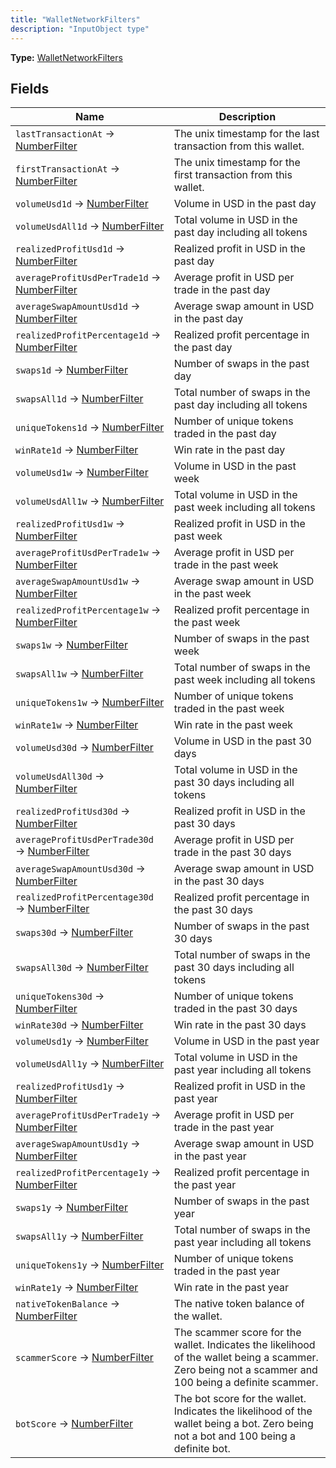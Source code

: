 ```yaml
---
title: "WalletNetworkFilters"
description: "InputObject type"
---
```


**Type:** [WalletNetworkFilters](/api-reference/types/walletnetworkfilters)

## Fields

| Name | Description |
|------|-------------|
| `lastTransactionAt` → [NumberFilter](/api-reference/types/numberfilter) | The unix timestamp for the last transaction from this wallet. |
| `firstTransactionAt` → [NumberFilter](/api-reference/types/numberfilter) | The unix timestamp for the first transaction from this wallet. |
| `volumeUsd1d` → [NumberFilter](/api-reference/types/numberfilter) | Volume in USD in the past day |
| `volumeUsdAll1d` → [NumberFilter](/api-reference/types/numberfilter) | Total volume in USD in the past day including all tokens |
| `realizedProfitUsd1d` → [NumberFilter](/api-reference/types/numberfilter) | Realized profit in USD in the past day |
| `averageProfitUsdPerTrade1d` → [NumberFilter](/api-reference/types/numberfilter) | Average profit in USD per trade in the past day |
| `averageSwapAmountUsd1d` → [NumberFilter](/api-reference/types/numberfilter) | Average swap amount in USD in the past day |
| `realizedProfitPercentage1d` → [NumberFilter](/api-reference/types/numberfilter) | Realized profit percentage in the past day |
| `swaps1d` → [NumberFilter](/api-reference/types/numberfilter) | Number of swaps in the past day |
| `swapsAll1d` → [NumberFilter](/api-reference/types/numberfilter) | Total number of swaps in the past day including all tokens |
| `uniqueTokens1d` → [NumberFilter](/api-reference/types/numberfilter) | Number of unique tokens traded in the past day |
| `winRate1d` → [NumberFilter](/api-reference/types/numberfilter) | Win rate in the past day |
| `volumeUsd1w` → [NumberFilter](/api-reference/types/numberfilter) | Volume in USD in the past week |
| `volumeUsdAll1w` → [NumberFilter](/api-reference/types/numberfilter) | Total volume in USD in the past week including all tokens |
| `realizedProfitUsd1w` → [NumberFilter](/api-reference/types/numberfilter) | Realized profit in USD in the past week |
| `averageProfitUsdPerTrade1w` → [NumberFilter](/api-reference/types/numberfilter) | Average profit in USD per trade in the past week |
| `averageSwapAmountUsd1w` → [NumberFilter](/api-reference/types/numberfilter) | Average swap amount in USD in the past week |
| `realizedProfitPercentage1w` → [NumberFilter](/api-reference/types/numberfilter) | Realized profit percentage in the past week |
| `swaps1w` → [NumberFilter](/api-reference/types/numberfilter) | Number of swaps in the past week |
| `swapsAll1w` → [NumberFilter](/api-reference/types/numberfilter) | Total number of swaps in the past week including all tokens |
| `uniqueTokens1w` → [NumberFilter](/api-reference/types/numberfilter) | Number of unique tokens traded in the past week |
| `winRate1w` → [NumberFilter](/api-reference/types/numberfilter) | Win rate in the past week |
| `volumeUsd30d` → [NumberFilter](/api-reference/types/numberfilter) | Volume in USD in the past 30 days |
| `volumeUsdAll30d` → [NumberFilter](/api-reference/types/numberfilter) | Total volume in USD in the past 30 days including all tokens |
| `realizedProfitUsd30d` → [NumberFilter](/api-reference/types/numberfilter) | Realized profit in USD in the past 30 days |
| `averageProfitUsdPerTrade30d` → [NumberFilter](/api-reference/types/numberfilter) | Average profit in USD per trade in the past 30 days |
| `averageSwapAmountUsd30d` → [NumberFilter](/api-reference/types/numberfilter) | Average swap amount in USD in the past 30 days |
| `realizedProfitPercentage30d` → [NumberFilter](/api-reference/types/numberfilter) | Realized profit percentage in the past 30 days |
| `swaps30d` → [NumberFilter](/api-reference/types/numberfilter) | Number of swaps in the past 30 days |
| `swapsAll30d` → [NumberFilter](/api-reference/types/numberfilter) | Total number of swaps in the past 30 days including all tokens |
| `uniqueTokens30d` → [NumberFilter](/api-reference/types/numberfilter) | Number of unique tokens traded in the past 30 days |
| `winRate30d` → [NumberFilter](/api-reference/types/numberfilter) | Win rate in the past 30 days |
| `volumeUsd1y` → [NumberFilter](/api-reference/types/numberfilter) | Volume in USD in the past year |
| `volumeUsdAll1y` → [NumberFilter](/api-reference/types/numberfilter) | Total volume in USD in the past year including all tokens |
| `realizedProfitUsd1y` → [NumberFilter](/api-reference/types/numberfilter) | Realized profit in USD in the past year |
| `averageProfitUsdPerTrade1y` → [NumberFilter](/api-reference/types/numberfilter) | Average profit in USD per trade in the past year |
| `averageSwapAmountUsd1y` → [NumberFilter](/api-reference/types/numberfilter) | Average swap amount in USD in the past year |
| `realizedProfitPercentage1y` → [NumberFilter](/api-reference/types/numberfilter) | Realized profit percentage in the past year |
| `swaps1y` → [NumberFilter](/api-reference/types/numberfilter) | Number of swaps in the past year |
| `swapsAll1y` → [NumberFilter](/api-reference/types/numberfilter) | Total number of swaps in the past year including all tokens |
| `uniqueTokens1y` → [NumberFilter](/api-reference/types/numberfilter) | Number of unique tokens traded in the past year |
| `winRate1y` → [NumberFilter](/api-reference/types/numberfilter) | Win rate in the past year |
| `nativeTokenBalance` → [NumberFilter](/api-reference/types/numberfilter) | The native token balance of the wallet. |
| `scammerScore` → [NumberFilter](/api-reference/types/numberfilter) | The scammer score for the wallet. Indicates the likelihood of the wallet being a scammer. Zero being not a scammer and 100 being a definite scammer. |
| `botScore` → [NumberFilter](/api-reference/types/numberfilter) | The bot score for the wallet. Indicates the likelihood of the wallet being a bot. Zero being not a bot and 100 being a definite bot. |

